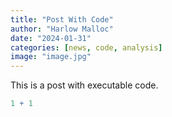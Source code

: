 ```yaml
---
title: "Post With Code"
author: "Harlow Malloc"
date: "2024-01-31"
categories: [news, code, analysis]
image: "image.jpg"
---
```


This is a post with executable code.

```r
1 + 1
```
